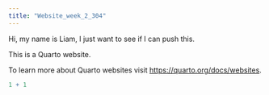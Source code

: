 ```yaml
---
title: "Website_week_2_304"
---
```


Hi, my name is Liam, I just want to see if I can push this.

This is a Quarto website.

To learn more about Quarto websites visit <https://quarto.org/docs/websites>.

```r
1 + 1
```
